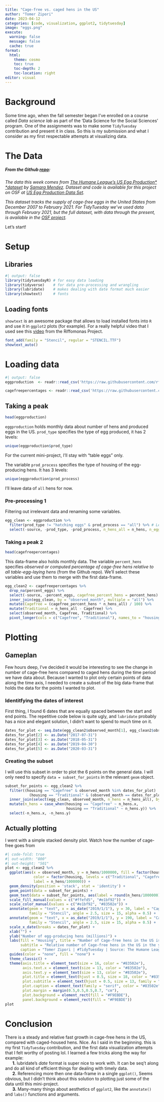 ```yaml
---
title: "Cage-free vs. caged hens in the US"
author: "Tomer Zipori"
date: 2023-04-12
categories: [code, visualization, ggplot2, tidytuesday]
image: "eggs.png"
execute: 
  warning: false
  message: false
  cache: true
format:
  html:
    theme: cosmo
    toc: true
    toc-depth: 2
    toc-location: right
editor: visual
---
```


# Background

Some time ago, when the fall semester began I've enrolled on a course called *Data science lab* as part of the 'Data Science for the Social Sciences' program. One of the assignments was to make some `TidyTuesday` contribution and present it in class. So this is my submission and what I consider as my first respectable attempts at visualizing data.

# The Data

##### From the Github [repo](https://github.com/tomerzipori/tidytuesday/tree/master/data/2023/2023-04-11):

*The data this week comes from [The Humane League's US Egg Production\* \*dataset](https://thehumaneleague.org/article/E008R01-us-egg-production-data) by [Samara Mendez](https://samaramendez.github.io/). Dataset and code is available for this project on OSF at [US Egg Production Data Set](https://osf.io/z2gxn/).*

*This dataset tracks the supply of cage-free eggs in the United States from December 2007 to February 2021. For TidyTuesday we've used data through February 2021, but the full dataset, with data through the present, is available in the [OSF project](https://osf.io/z2gxn/).*

Let's start!

# Setup

## Libraries

```r
#| output: false
library(tidytuesdayR) # for easy data loading
library(tidyverse)    # for data pre-processing and wrangling
library(lubridate)    # makes dealing with date format much easier
library(showtext)     # fonts
```

## Loading fonts

`showtext` is an awesome package that allows to load installed fonts into `R` and use it in `ggplot2` plots (for example). For a really helpful video that I used see this [video](https://www.youtube.com/watch?v=kyOCNPuQzog&t=1010s) from the Riffomonas Project.

```r
font_add(family = "Stencil", regular = "STENCIL.TTF")
showtext_auto()
```

# Loading data

```r
#| output: false
eggproduction  <- readr::read_csv('https://raw.githubusercontent.com/rfordatascience/tidytuesday/master/data/2023/2023-04-11/egg-production.csv')

cagefreepercentages <- readr::read_csv('https://raw.githubusercontent.com/rfordatascience/tidytuesday/master/data/2023/2023-04-11/cage-free-percentages.csv')
```

## Taking a peak

```r
head(eggproduction)
```

`eggproduction` holds monthly data about number of hens and produced eggs in the US. `prod_type` specifies the type of egg produced, it has 2 levels:

```r
unique(eggproduction$prod_type)
```

For the current mini-project, I'll stay with "table eggs" only.

The variable `prod_process` specifies the type of housing of the egg-producing hens. It has 3 levels:

```r
unique(eggproduction$prod_process)
```

I'll leave data of `all` hens for now.

### Pre-processing 1

Filtering out irrelevant data and renaming some variables.

```r
egg_clean <- eggproduction %>%
  filter(prod_type != "hatching eggs" & prod_process == "all") %>% # Leave only eggs meant for eating and general data
  select(-source, -prod_type, -prod_process, n_hens_all = n_hens, n_eggs_all = n_eggs) # Irrelevant columns
```

### Taking a peak 2

```r
head(cagefreepercentages)
```

This data-frame also holds monthly data. The variable `percent_hens` specifies *observed or computed percentage of cage-free hens relative to all table-egg-laying hens* (from the Github repo). We'll select these variables and use them to merge with the first data-frame.

```r
egg_clean2 <- cagefreepercentages %>%
  drop_na(percent_eggs) %>%                                                # droping rows with missing percent_eggs data
  select(-source, -percent_eggs, cagefree_percent_hens = percent_hens) %>% # Irrelevant\to many NA's columns + renaming
  inner_join(egg_clean, by = "observed_month", multiple = "all") %>%       # joining with the first data-frame
  mutate(Cagefree = (cagefree_percent_hens * n_hens_all) / 100) %>%        # calculating number of cage-free hens
  mutate(Traditional = n_hens_all - Cagefree) %>%                          # calculating number of traditional housing hens
  select(observed_month, Cagefree, Traditional) %>%
  pivot_longer(cols = c("Cagefree", "Traditional"), names_to = "housing", values_to = "n_hens")
```

# Plotting

## Gameplan

Few hours deep, I've decided it would be interesting to see the change in number of cage-free hens compared to caged hens during the time period we have data about. Because I wanted to plot only certain points of data along the time axis, I needed to create a subset of the big data-frame that holds the data for the points I wanted to plot.

### Identitfying the dates of interest

First thing, I found 6 dates that are equally spaced between the start and end points. The repetitive code below is quite ugly, and `lubridate` probably has a nice and elegant solution, I didn't want to spend to much time on it.

```r
dates_for_plot <- seq.Date(egg_clean2$observed_month[1], egg_clean2$observed_month[nrow(egg_clean2)], length.out = 6)
dates_for_plot[2] <- as.Date("2017-07-31")
dates_for_plot[3] <- as.Date("2018-05-31")
dates_for_plot[4] <- as.Date("2019-04-30")
dates_for_plot[5] <- as.Date("2020-03-31")
```

### Creating the subset

I will use this subset in order to plot the 6 points on the general data. I will only need to specify `data = subset_for_points` in the relevant `geom` object.

```r
subset_for_points <- egg_clean2 %>%
  filter((housing == "Cagefree" & observed_month %in% dates_for_plot) |
           (housing == "Traditional" & (observed_month == dates_for_plot[1] | observed_month == dates_for_plot[6]))) %>%
  inner_join(select(egg_clean, observed_month, n_hens = n_hens_all), by = "observed_month") %>%
  mutate(n_hens = case_when(housing == "Cagefree" ~ n_hens.x,
                            housing == "Traditional" ~ n_hens.y)) %>%
  select(-n_hens.x, -n_hens.y)
```

## Actually plotting

I went with a simple stacked density plot. Watch how the number of cage-free goes from

```r
#| code-fold: true
#| out-width: "800"
#| out-height: "501"
plot <- egg_clean2 %>%
  ggplot(aes(x = observed_month, y = n_hens/1000000, fill = factor(housing, levels = c("Traditional", "Cagefree")),
             color = factor(housing, levels = c("Traditional", "Cagefree")),
             label = n_hens/1000000)) +
  geom_density(position = 'stack', stat = 'identity') +
  geom_point(data = subset_for_points) +
  geom_text(data = subset_for_points, aes(label = round(n_hens/1000000)), hjust = 0.5, vjust = -1, size = 6, family = "serif") +
  scale_fill_manual(values = c("#ffefd5", "#e1bf92")) +
  scale_color_manual(values = c("#e1bf92", "#83502e")) +
  annotate(geom = "text", x = as_date("2019/1/1"), y = 30, label = "Cage-Free", color = "#808080",
           family = "Stencil", angle = 2.5, size = 15, alpha = 0.5) +
  annotate(geom = "text", x = as_date("2019/1/1"), y = 190, label = "Caged", color = "#808080",
           family = "Stencil", angle = 2.5, size = 15, alpha = 0.5) +
  scale_x_date(breaks = dates_for_plot) +
  xlab("") +
  ylab("Number of egg-producing hens (millions)") +
  labs(fill = "Housing", title = "Number of Cage-free hens in the US is constatly rising",
       subtitle = "Relative number of Cage-free hens in the US in the years 2016-2021",
       caption = "Tomer Zipori | #TidyTuesday | Source: The Humane League's US Egg Production dataset") +
  guides(color = "none", fill = "none") +
  theme_classic() +
  theme(axis.title = element_text(size = 16, color = "#83502e"),
        axis.text.x = element_text(size = 13, color = "#83502e"),
        axis.text.y = element_text(size = 13, color = "#83502e"),
        plot.title = element_text(hjust = 0.5, size = 18, color = "#83502e"),
        plot.subtitle = element_text(hjust = 0.5, size = 13, family = "serif", color = "#83502e"),
        plot.caption = element_text(family = "serif", color = "#83502e"),
        plot.margin = margin(0.5,0.5,0.5,0.7, "cm"),
        plot.background = element_rect(fill = "#F9EBDE"),
        panel.background = element_rect(fill = "#F9EBDE"))
plot
```

# Conclusion

There is a steady and relative fast growth in cage-free hens in the US, compared with caged-housed hens. Nice. As I said in the beginning. this is my first `TidyTuesday` contribution, and the first data visualization attempts that I felt worthy of posting lol. I learned a few tricks along the way for example:\
      **1.** lubridate's *date* format is super nice to work with. It can be seq't along and do all kind of efficient things for dealing with timely data.\
      **2.** Referencing more then one data-frame in a single `ggplot()`, Seems obvious, but I didn't think about this solution to plotting just some of the data until this mini-project.\
      **3.** Many-many things about aesthetics of `ggplot2`, like the `annotate()` and `labs()` functions and arguments.
